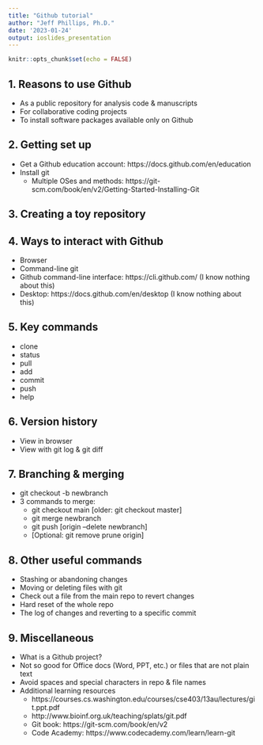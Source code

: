 ```yaml
---
title: "Github tutorial"
author: "Jeff Phillips, Ph.D."
date: '2023-01-24'
output: ioslides_presentation
---
```


```r
knitr::opts_chunk$set(echo = FALSE)
```

## 1. Reasons to use Github
- As a public repository for analysis code & manuscripts
- For collaborative coding projects
- To install software packages available only on Github

## 2. Getting set up
- Get a Github education account: https://docs.github.com/en/education
- Install git
    - Multiple OSes and methods: https://git-scm.com/book/en/v2/Getting-Started-Installing-Git

## 3. Creating a toy repository

## 4. Ways to interact with Github
- Browser
- Command-line git
- Github command-line interface: https://cli.github.com/ (I know nothing about this)
- Desktop: https://docs.github.com/en/desktop (I know nothing about this)

## 5. Key commands
- clone
- status
- pull
- add
- commit
- push
- help

## 6. Version history
- View in browser
- View with git log & git diff

## 7. Branching & merging
- git checkout -b newbranch
- 3 commands to merge:
    - git checkout main [older: git checkout master]
    - git merge newbranch
    - git push [origin --delete newbranch]
    - [Optional: git remove prune origin]

## 8. Other useful commands
- Stashing or abandoning changes
- Moving or deleting files with git
- Check out a file from the main repo to revert changes
- Hard reset of the whole repo
- The log of changes and reverting to a specific commit

## 9. Miscellaneous
- What is a Github project?
- Not so good for Office docs (Word, PPT, etc.) or files that are not plain text
- Avoid spaces and special characters in repo & file names
- Additional learning resources
    - https://courses.cs.washington.edu/courses/cse403/13au/lectures/git.ppt.pdf
    - http://www.bioinf.org.uk/teaching/splats/git.pdf
    - Git book: https://git-scm.com/book/en/v2
    - Code Academy: https://www.codecademy.com/learn/learn-git
